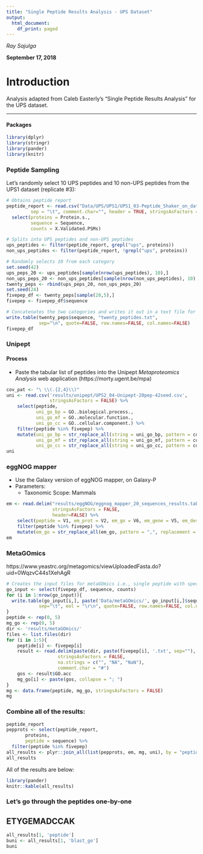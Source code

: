 ```yaml
---
title: "Single Peptide Results Analysis - UPS Dataset"
output:
  html_document:
    df_print: paged
---
```


*Ray Sajulga*

**September 17, 2018**

# Introduction
Analysis adapted from Caleb Easterly's "Single Peptide Results Analysis" for the UPS dataset.

---

#### Packages

```r
library(dplyr)
library(stringr)
library(pander)
library(knitr)
```

### Peptide Sampling
Let's randomly select 10 UPS peptides and 10 non-UPS peptides from the UPS1 dataset (replicate #3):

```r

# Obtains peptide report
peptide_report <- read.csv("Data/UPS/UPS1/UPS1_03-Peptide_Shaker_on_data_23__Peptide_Report.tabular",
         sep = "\t", comment.char="", header = TRUE, stringsAsFactors = FALSE) %>%
  select(proteins = Protein.s.,
         sequence = Sequence,
         counts = X.Validated.PSMs)

# Splits into UPS peptides and non-UPS peptides
ups_peptides <- filter(peptide_report, grepl("ups", proteins))
non_ups_peptides <- filter(peptide_report, !grepl("ups", proteins))

# Randomly selects 10 from each category
set.seed(42)
ups_peps_20 <- ups_peptides[sample(nrow(ups_peptides), 10),]
non_ups_peps_20 <- non_ups_peptides[sample(nrow(non_ups_peptides), 10),]
twenty_peps <- rbind(ups_peps_20, non_ups_peps_20)
set.seed(24)
fivepep_df <- twenty_peps[sample(20,5),]
fivepep <- fivepep_df$sequence

# Concatenates the two categories and writes it out in a text file for analysis
write.table(twenty_peps$sequence, "twenty_peptides.txt", 
            sep="\n", quote=FALSE, row.names=FALSE, col.names=FALSE)
fivepep_df
```

### Unipept

#### Process
- Paste the tabular list of peptides into the Unipept *Metaproteomics Analysis* web application (https://morty.ugent.be/mpa)

```r
cov_pat <- "\ \\(.{2,4}\\)"
uni <- read.csv('results/unipept/UPS2_04-Unipept-20pep-42seed.csv',
                stringsAsFactors = FALSE) %>%
    select(peptide,
           uni_go_bp = GO..biological.process.,
           uni_go_mf = GO..molecular.function.,
           uni_go_cc = GO..cellular.component.) %>%
    filter(peptide %in% fivepep) %>%
    mutate(uni_go_bp = str_replace_all(string = uni_go_bp, pattern = cov_pat, replacement = ""),
           uni_go_mf = str_replace_all(string = uni_go_mf, pattern = cov_pat, replacement = ""),
           uni_go_cc = str_replace_all(string = uni_go_cc, pattern = cov_pat, replacement = ""))
uni
```



### eggNOG mapper
- Use the Galaxy version of eggNOG mapper, on Galaxy-P
- Parameters:
  + Taxonomic Scope: Mammals
  
```r
em <- read.delim("results/eggNOG/eggnog_mapper_20_sequences_results.tabular",
                 stringsAsFactors = FALSE,
                 header=FALSE) %>%
    select(peptide = V1, em_prot = V2, em_go = V6, em_gene = V5, em_descript = V13) %>%
    filter(peptide %in% fivepep) %>%
    mutate(em_go = str_replace_all(em_go, pattern = ",", replacement = "; "))
em
```

### MetaGOmics


https://www.yeastrc.org/metagomics/viewUploadedFasta.do?uid=0WqzvC44s1XehAgR
```r
# Creates the input files for metaGOmics i.e., single peptide with spectral count (# of validated PSMs)
go_input <- select(fivepep_df, sequence, counts)
for (i in 1:nrow(go_input)){
  write.table(go_input[i,], paste('Data/metaGOmics/', go_input[i,]$sequence,".txt", sep=""), 
            sep="\t", eol = "\r\n", quote=FALSE, row.names=FALSE, col.names=FALSE)
}
peptide <- rep(0, 5)
mg_go <- rep(0, 5)
dir <- 'results/metaGOmics/'
files <- list.files(dir)
for (i in 1:5){
    peptide[i] <- fivepep[i]
    result <- read.delim(paste(dir, paste(fivepep[i], '.txt', sep=""), sep=""),
                   stringsAsFactors = FALSE,
                   na.strings = c("", "NA", "NaN"),
                   comment.char = "#")
    gos <- result$GO.acc
    mg_go[i] <- paste(gos, collapse = "; ")
}
mg <- data.frame(peptide, mg_go, stringsAsFactors = FALSE)
mg
```


### Combine all of the results:
```r
peptide_report
pepprots <- select(peptide_report,
       proteins,
       peptide = sequence) %>%
  filter(peptide %in% fivepep)
all_results <- plyr::join_all(list(pepprots, em, mg, uni), by = "peptide")
all_results
```

All of the results are below:

```r
library(pander)
knitr::kable(all_results)
```

### Let's go through the peptides one-by-one

## ETYGEMADCCAK
```r
all_results[1, 'peptide']
buni <- all_results[1, 'blast_go']
buni
```

```r

```

